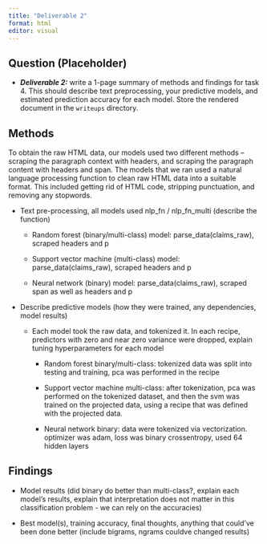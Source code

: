 ```yaml
---
title: "Deliverable 2"
format: html
editor: visual
---
```


## Question (Placeholder)

-   ***Deliverable 2:*** write a 1-page summary of methods and findings for task 4. This should describe text preprocessing, your predictive models, and estimated prediction accuracy for each model. Store the rendered document in the `writeups` directory.

## Methods

To obtain the raw HTML data, our models used two different methods – scraping the paragraph context with headers, and scraping the paragraph content with headers and span. The models that we ran used a natural language processing function to clean raw HTML data into a suitable format. This included getting rid of HTML code, stripping punctuation, and removing any stopwords.

-   Text pre-processing, all models used nlp_fn / nlp_fn_multi (describe the function)

    -   Random forest (binary/multi-class) model: parse_data(claims_raw), scraped headers and p

    -   Support vector machine (multi-class) model: parse_data(claims_raw), scraped headers and p

    -   Neural network (binary) model: parse_data(claims_raw), scraped span as well as headers and p

-   Describe predictive models (how they were trained, any dependencies, model results)

    -   Each model took the raw data, and tokenized it. In each recipe, predictors with zero and near zero variance were dropped, explain tuning hyperparameters for each model

        -   Random forest binary/multi-class: tokenized data was split into testing and training, pca was performed in the recipe

        -   Support vector machine multi-class: after tokenization, pca was performed on the tokenized dataset, and then the svm was trained on the projected data, using a recipe that was defined with the projected data.

        -   Neural network binary: data were tokenized via vectorization. optimizer was adam, loss was binary crossentropy, used 64 hidden layers

## Findings

-   Model results (did binary do better than multi-class?, explain each model's results, explain that interpretation does not matter in this classification problem - we can rely on the accuracies)

-   Best model(s), training accuracy, final thoughts, anything that could've been done better (include bigrams, ngrams couldve changed results)
